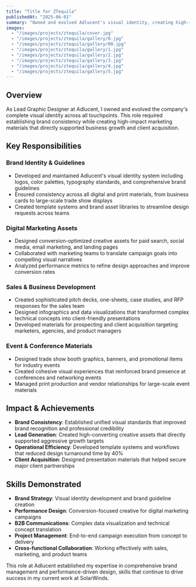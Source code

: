 ```yaml
---
title: "Title for ZTequila"
publishedAt: "2025-06-01"
summary: "Owned and evolved Adlucent's visual identity, creating high-impact assets for digital marketing campaigns and brand consistency."
images:
  - "/images/projects/ztequila/cover.jpg"
  - "/images/projects/ztequila/gallery/0.jpg"
  - "/images/projects/ztequila/gallery/00.jpg"  
  - "/images/projects/ztequila/gallery/1.jpg"
  - "/images/projects/ztequila/gallery/2.jpg"
  - "/images/projects/ztequila/gallery/3.jpg"
  - "/images/projects/ztequila/gallery/4.jpg"
  - "/images/projects/ztequila/gallery/5.jpg"
---
```


## Overview

As Lead Graphic Designer at Adlucent, I owned and evolved the company's complete visual identity across all touchpoints. This role required establishing brand consistency while creating high-impact marketing materials that directly supported business growth and client acquisition.

## Key Responsibilities

### **Brand Identity & Guidelines**
- Developed and maintained Adlucent's visual identity system including logos, color palettes, typography standards, and comprehensive brand guidelines
- Ensured consistency across all digital and print materials, from business cards to large-scale trade show displays
- Created template systems and brand asset libraries to streamline design requests across teams

### **Digital Marketing Assets**
- Designed conversion-optimized creative assets for paid search, social media, email marketing, and landing pages
- Collaborated with marketing teams to translate campaign goals into compelling visual narratives
- Analyzed performance metrics to refine design approaches and improve conversion rates

### **Sales & Business Development**
- Created sophisticated pitch decks, one-sheets, case studies, and RFP responses for the sales team
- Designed infographics and data visualizations that transformed complex technical concepts into client-friendly presentations
- Developed materials for prospecting and client acquisition targeting marketers, agencies, and product managers

### **Event & Conference Materials**
- Designed trade show booth graphics, banners, and promotional items for industry events
- Created cohesive visual experiences that reinforced brand presence at conferences and networking events
- Managed print production and vendor relationships for large-scale event materials

## Impact & Achievements

- **Brand Consistency**: Established unified visual standards that improved brand recognition and professional credibility
- **Lead Generation**: Created high-converting creative assets that directly supported aggressive growth targets
- **Operational Efficiency**: Developed template systems and workflows that reduced design turnaround time by 40%
- **Client Acquisition**: Designed presentation materials that helped secure major client partnerships

## Skills Demonstrated

- **Brand Strategy**: Visual identity development and brand guideline creation
- **Performance Design**: Conversion-focused creative for digital marketing campaigns  
- **B2B Communications**: Complex data visualization and technical concept translation
- **Project Management**: End-to-end campaign execution from concept to delivery
- **Cross-functional Collaboration**: Working effectively with sales, marketing, and product teams

This role at Adlucent established my expertise in comprehensive brand management and performance-driven design, skills that continue to drive success in my current work at SolarWinds. 